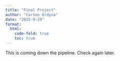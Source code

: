 ```yaml
---
title: "Final Project"
author: "Carson Ordyna"
date: "2025-9-29"
format:
  html:
    code-fold: true
    toc: true
---
```


This is coming down the pipeline. Check again later.